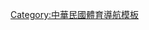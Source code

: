 {{Navbox
| name = 中華民國體育管理組織
| title = 中華民國體育管理組織
| state = {{{state|autocollapse}}}
| listclass = hlist
| above = 
| group1 = {{nowrap|[[奥林匹克运动会|奧運]]、[[亚洲运动会|亞運]]項目}}
| list1 =
* [[中華民國田徑協會]]
* [[中華民國羽球協會]]
* [[中華民國拳擊協會]]
* [[中華民國馬術協會]]
* [[中華民國擊劍協會]]
* [[中華民國現代五項暨冬季兩項協會]]
* [[中華民國划船協會]]
* [[中華民國射擊協會]]
* [[中華民國網球協會]]
* [[中華民國鐵人三項運動協會]]
* [[中華民國保齡球協會]]
* [[中華民國橄欖球協會]]
* [[中華民國壁球協會]]
* [[中華民國雪橇協會]]
* [[中華民國雪車協會]]
* [[中華民國滑雪滑草協會]]
* {{link-en|中華民國冰球協會|Chinese Taipei Ice Hockey Federation}}
* [[中華民國滑輪溜冰協會]]
* [[中華民國射箭協會]]
* [[中華民國棒球協會]]
* [[中華民國籃球協會]]
* [[中華民國輕艇協會]]
* [[中華民國自由車協會]]
* [[中華民國足球協會]]
* [[中華民國體操協會]]
* {{link-en|中華民國手球協會|Chinese Taipei Handball Association}}
* [[中華民國曲棍球協會]]
* [[中華民國柔道總會]]
* [[中華民國游泳協會]]
* [[中華民國跆拳道協會]]
* [[中華民國桌球協會]]
* [[中華民國排球協會]]
* {{link-en|中華民國舉重協會|Chinese Taipei Weightlifting Association}}
* [[中華民國帆船協會]]
* [[中華民國壘球協會]]
* [[中華民國高爾夫協會]]
* [[中華民國空手道協會]]
* [[中華民國軟式網球協會]]
* [[中華民國滑冰協會]]
* [[中華民國藤球協會]]
* [[中華民國卡巴迪運動協會]]
* [[中華民國武術總會]]
* [[中華民國角力協會]]
* [[中華民國冰石壺協會]]
| group2 = 其他項目
| list2 =
* [[中華民國撞球總會]]
* [[中華民國合氣道協會]]
* [[中華民國健力協會]]
* [[中華民國合球協會]]
* [[中華民國拔河運動協會]]
* [[中華民國健美協會]]
* [[中華民國山岳協會]]
* [[中華民國定向越野協會]]
* [[中華民國水中運動協會]]
* {{link-en|中華民國西洋棋協會|Chinese Taipei Chess Association}}
* [[中華民國臺灣競技啦啦隊協會]]
* [[中華民國飛行運動總會]]
* [[中華民國籃網球協會]]
* [[中華民國橋藝協會]]
* [[中華民國飛盤協會]]
* [[中華賽車會]]
* [[中華民國相撲協會]]
* [[中華民國體育運動舞蹈總會]]
* [[中華民國水上救生協會]]
* [[中華民國滾球協會]]
* [[中華民國滾球運動協會]]
* [[中華民國泰國拳協會]]
* [[中華民國踢拳道協會]]
* [[中華民國柔術協會]]
* [[中華民國滑水總會]]
* [[中華民國衝浪運動協會]]
* [[中華民國袋棍球運動協會]]
* [[中華民國電子競技運動協會]]
| group3 = 參見
| list3 =
* [[中華民國體育運動總會]]
* [[中華帕拉林匹克總會]]
* [[中華民國聽障者體育運動協會]]
* [[中華民國智障者體育運動協會]]
* [[中華民國大專院校體育總會]]
* [[中華民國高級中等學校體育總會]]
}}<noinclude>
{{collapsible option}}
[[Category:中華民國體育管理組織| ]]
[[Category:中華民國體育導航模板]]
</noinclude>